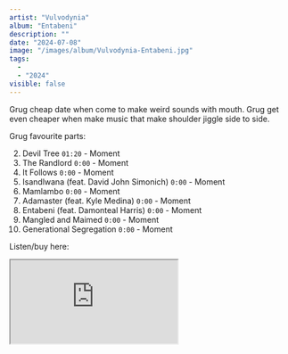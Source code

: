 ```yaml
---
artist: "Vulvodynia"
album: "Entabeni"
description: ""
date: "2024-07-08"
image: "/images/album/Vulvodynia-Entabeni.jpg"
tags:
  -
  - "2024"
visible: false
---
```


Grug cheap date when come to make weird sounds with mouth. Grug get even cheaper when make music that make shoulder jiggle side to side.

Grug favourite parts:

2. Devil Tree `01:20` - Moment
3. The Randlord `0:00` - Moment
4. It Follows `0:00` - Moment
5. Isandlwana (feat. David John Simonich) `0:00` - Moment
6. Mamlambo `0:00` - Moment
7. Adamaster (feat. Kyle Medina) `0:00` - Moment
8. Entabeni (feat. Damonteal Harris) `0:00` - Moment
9. Mangled and Maimed `0:00` - Moment
10. Generational Segregation `0:00` - Moment

Listen/buy here:

<iframe
  style={{ border: "0", width: "350px", height: "800px" }}
  src="https://bandcamp.com/EmbeddedPlayer/album=1752140213/size=large/bgcol=333333/linkcol=ffffff/transparent=true/"
  seamless>
  <a href="https://uniqueleaderrecords.bandcamp.com/album/entabeni">
    Entabeni by Vulvodynia
  </a>
</iframe>
